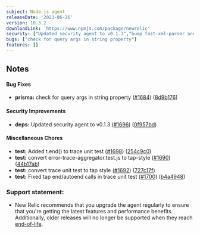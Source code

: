 ```yaml
---
subject: Node.js agent
releaseDate: '2023-06-26'
version: 10.3.2
downloadLink: 'https://www.npmjs.com/package/newrelic'
security: ["Updated security agent to v0.1.3","bump fast-xml-parser and @aws-sdk/client-lambda"]
bugs: ["check for query args in string property"]
features: []
---
```


## Notes

#### Bug Fixes

* **prisma:** check for query args in string property ([#1684](https://github.com/newrelic/node-newrelic/pull/1684)) ([8d9b176](https://github.com/newrelic/node-newrelic/commit/8d9b176e05424d34dd2eafe243a8cee7284efe64))

#### Security Improvements

* **deps:** Updated security agent to v0.1.3 ([#1696](https://github.com/newrelic/node-newrelic/pull/1696)) ([0f957bd](https://github.com/newrelic/node-newrelic/commit/0f957bd0e39a32614337b5ade33f07d9729f1897))

#### Miscellaneous Chores

* **test:** Added t.end() to trace unit test ([#1698](https://github.com/newrelic/node-newrelic/pull/1698)) ([254c9c0](https://github.com/newrelic/node-newrelic/commit/254c9c0e2aae73ed154a009d264aa262cb3799e3))
* **test:** convert error-trace-aggregator.test.js to tap-style ([#1690](https://github.com/newrelic/node-newrelic/pull/1690)) ([44b17ab](https://github.com/newrelic/node-newrelic/commit/44b17abf3c6295661736932e9c9dc5b5a42eb3e1))
* **test:** convert trace unit test to tap style ([#1692](https://github.com/newrelic/node-newrelic/pull/1692)) ([727c17f](https://github.com/newrelic/node-newrelic/commit/727c17f4163ff44b90be87f71e43ad6924874fe4))
* **test:** Fixed tap end/autoend calls in trace unit test ([#1700](https://github.com/newrelic/node-newrelic/pull/1700)) ([b4a4948](https://github.com/newrelic/node-newrelic/commit/b4a4948719af7c20c22b12150bb3070f6526c247))


### Support statement:

* New Relic recommends that you upgrade the agent regularly to ensure that you're getting the latest features and performance benefits. Additionally, older releases will no longer be supported when they reach [end-of-life](/docs/using-new-relic/cross-product-functions/install-configure/notification-changes-new-relic-saas-features-distributed-software).